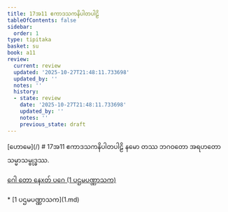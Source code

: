 ```yaml
---
title: 17အ11 ဧကာဒသကနိပါတပါဠိ
tableOfContents: false
sidebar:
  order: 1
type: tipitaka
basket: su
book: a11
review:
  current: review
  updated: '2025-10-27T21:48:11.733698'
  updated_by: ''
  notes: ''
  history:
  - state: review
    date: '2025-10-27T21:48:11.733698'
    updated_by: ''
    notes: ''
    previous_state: draft
---
```



<ReviewStatus review={frontmatter.review} showDetails={true} />

<HypothesisAnnotation frontmatter={frontmatter} />

<Paragraph type="center" book="a11">
[ဟောမေ](/)
</Paragraph>

<Paragraph type="center" book="a11">
# 17အ11 ဧကာဒသကနိပါတပါဠိ
</Paragraph>

<Paragraph number="1" type="center" book="a11">
နမော တဿ ဘဂဝတော အရဟတော သမ္မာသမ္ဗုဒ္ဓဿ.

[ဂေါ တော နေxတ် ပဂေ (1 ပဌမပဏ္ဏာသက)](1.md)



</Paragraph>

<TableOfContents book="a11" section="17">
* [1 ပဌမပဏ္ဏာသက](1.md)
</TableOfContents>